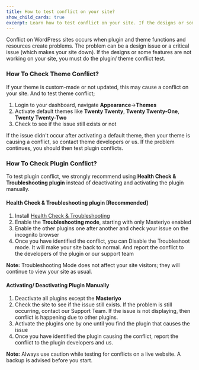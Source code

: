```yaml
---
title: How to test conflict on your site?
show_child_cards: true
excerpt: Learn how to test conflict on your site. If the designs or some features are not working on your site, you must do the plugin/ theme conflict test.
---
```


Conflict on WordPress sites occurs when plugin and theme functions and resources create problems. The problem can be a design issue or a critical issue (which makes your site down). If the designs or some features are not working on your site, you must do the plugin/ theme conflict test.
 
### How To Check Theme Conflict?
 
If your theme is custom-made or not updated, this may cause a conflict on your site. And to test theme conflict;
 
1. Login to your dashboard, navigate **Appearance**->**Themes**
2. Activate default themes like **Twenty Twenty**, **Twenty Twenty-One**, **Twenty Twenty-Two**
3. Check to see if the issue still exists or not
 
If the issue didn't occur after activating a default theme, then your theme is causing a conflict, so contact theme developers or us. If the problem continues, you should then test plugin conflicts.
 
### How To Check Plugin Conflict?
 
To test plugin conflict, we strongly recommend using  **Health Check & Troubleshooting plugin** instead of deactivating and activating the plugin manually.

#### Health Check & Troubleshooting plugin [Recommended] 
1. Install  [Health Check & Troubleshooting](https://wordpress.org/plugins/health-check)
2. Enable the **Troubleshooting mode**, starting with only Masteriyo enabled
3. Enable the other plugins one after another and check your issue on the incognito browser
4. Once you have identified the conflict, you can Disable the Troubleshoot mode. It will make your site back to normal. And report the conflict to the developers of the plugin or our support team
 
<Callout> **Note:** Troubleshooting Mode does not affect your site visitors; they will continue to view your site as usual. </Callout>
 
#### Activating/ Deactivating Plugin Manually

1. Deactivate all plugins except the **Masteriyo**
2. Check the site to see if the issue still exists. If the problem is still occurring, contact our Support Team. If the issue is not displaying, then conflict is happening due to other plugins.
3. Activate the plugins one by one until you find the plugin that causes the issue
4. Once you have identified the plugin causing the conflict, report the conflict to the plugin developers and us.
 
<Callout> **Note:** Always use caution while testing for conflicts on a live website. A backup is advised before you start. </Callout>
